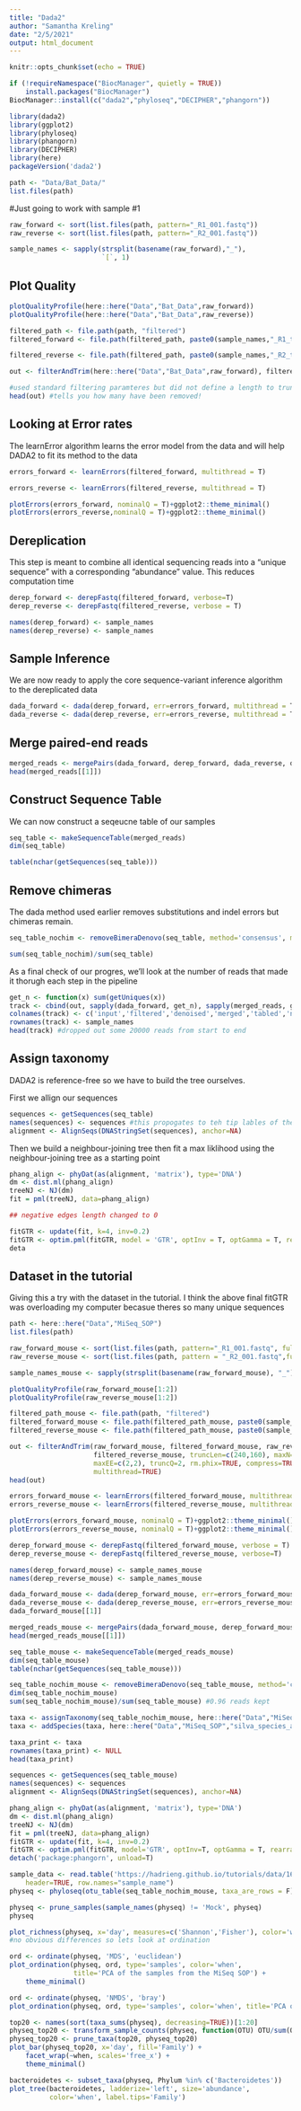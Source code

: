 ```yaml
---
title: "Dada2"
author: "Samantha Kreling"
date: "2/5/2021"
output: html_document
---
```


```r
knitr::opts_chunk$set(echo = TRUE)
```


```r
if (!requireNamespace("BiocManager", quietly = TRUE))
    install.packages("BiocManager")
BiocManager::install(c("dada2","phyloseq","DECIPHER","phangorn"))

library(dada2)
library(ggplot2)
library(phyloseq)
library(phangorn)
library(DECIPHER)
library(here)
packageVersion('dada2')
```


```r
path <- "Data/Bat_Data/"
list.files(path)
```

#Just going to work with sample #1
```r
raw_forward <- sort(list.files(path, pattern="_R1_001.fastq"))
raw_reverse <- sort(list.files(path, pattern="_R2_001.fastq"))

sample_names <- sapply(strsplit(basename(raw_forward),"_"),
                       `[`, 1)
```

## Plot Quality
```r
plotQualityProfile(here::here("Data","Bat_Data",raw_forward)) 
plotQualityProfile(here::here("Data","Bat_Data",raw_reverse)) 

```

```r
filtered_path <- file.path(path, "filtered")
filtered_forward <- file.path(filtered_path, paste0(sample_names,"_R1_trimmed.fastq.gz"))

filtered_reverse <- file.path(filtered_path, paste0(sample_names,"_R2_trimmed.fastq.gz"))

```


```r

out <- filterAndTrim(here::here("Data","Bat_Data",raw_forward), filtered_forward, here::here("Data","Bat_Data",raw_reverse), filtered_reverse, maxN=0, maxEE=c(2,2), truncQ = 2, rm.phix = T, compress = T, multithread = T )

#used standard filtering paramteres but did not define a length to truncate
head(out) #tells you how many have been removed!
```

## Looking at Error rates
The learnError algorithm learns the error model from the data and will help DADA2 to fit its method to the data
```r
errors_forward <- learnErrors(filtered_forward, multithread = T)

errors_reverse <- learnErrors(filtered_reverse, multithread = T)

plotErrors(errors_forward, nominalQ = T)+ggplot2::theme_minimal()
plotErrors(errors_reverse,nominalQ = T)+ggplot2::theme_minimal()
```

## Dereplication

This step is meant to combine all identical sequencing reads into a "unique sequence" with a corresponding "abundance" value. This reduces computation time
```r
derep_forward <- derepFastq(filtered_forward, verbose=T)
derep_reverse <- derepFastq(filtered_reverse, verbose = T)

names(derep_forward) <- sample_names
names(derep_reverse) <- sample_names
```

## Sample Inference

We are now ready to apply the core sequence-variant inference algorithm to the dereplicated data
```r
dada_forward <- dada(derep_forward, err=errors_forward, multithread = T) #20,373 and 18,888 unique sequences
dada_reverse <- dada(derep_reverse, err=errors_reverse, multithread = T) #18975 and 19496 unique sequences
```

## Merge paired-end reads

```r
merged_reads <- mergePairs(dada_forward, derep_forward, dada_reverse, derep_reverse, verbose = T) #get 54000 or so paried end reads from both
head(merged_reads[[1]])
```

## Construct Sequence Table

We can now construct a seqeucne table of our samples
```r
seq_table <- makeSequenceTable(merged_reads)
dim(seq_table)

table(nchar(getSequences(seq_table)))
```

## Remove chimeras

The dada method used earlier removes substitutions and indel errors but chimeras remain.

```r
seq_table_nochim <- removeBimeraDenovo(seq_table, method='consensus', multithread=T, verbose = T)

sum(seq_table_nochim)/sum(seq_table)
```
As a final check of our progres, we'll look at the number of reads that made it thorugh each step in the pipeline
```r
get_n <- function(x) sum(getUniques(x))
track <- cbind(out, sapply(dada_forward, get_n), sapply(merged_reads, get_n), rowSums(seq_table), rowSums(seq_table_nochim))
colnames(track) <- c('input','filtered','denoised','merged','tabled','nonchim')
rownames(track) <- sample_names
head(track) #dropped out some 20000 reads from start to end
```

## Assign taxonomy

DADA2 is reference-free so we have to build the tree ourselves.

First we allign our sequences
```r
sequences <- getSequences(seq_table)
names(sequences) <- sequences #this propogates to teh tip lables of the tree
alignment <- AlignSeqs(DNAStringSet(sequences), anchor=NA)
```

Then we build a neighbour-joining tree then fit a max liklihood using the neighbour-joining tree as a starting point
```r
phang_align <- phyDat(as(alignment, 'matrix'), type='DNA')
dm <- dist.ml(phang_align)
treeNJ <- NJ(dm)
fit = pml(treeNJ, data=phang_align)

## negative edges length changed to 0

fitGTR <- update(fit, k=4, inv=0.2)
fitGTR <- optim.pml(fitGTR, model = 'GTR', optInv = T, optGamma = T, rearrangement = 'stochastic', control=pml.control(trace=0))
deta
```

## Dataset in the tutorial

Giving this a try with the dataset in the tutorial. I think the above final fitGTR was overloading my computer becasue theres so many unique sequences

```r
path <- here::here("Data","MiSeq_SOP")
list.files(path)

raw_forward_mouse <- sort(list.files(path, pattern="_R1_001.fastq", full.names = T))
raw_reverse_mouse <- sort(list.files(path, pattern = "_R2_001.fastq",full.names = T))

sample_names_mouse <- sapply(strsplit(basename(raw_forward_mouse), "_"), `[`, 1)

plotQualityProfile(raw_forward_mouse[1:2])
plotQualityProfile(raw_reverse_mouse[1:2])

filtered_path_mouse <- file.path(path, "filtered")
filtered_forward_mouse <- file.path(filtered_path_mouse, paste0(sample_names_mouse, "_R1_trimmed.fastq.gz"))
filtered_reverse_mouse <- file.path(filtered_path_mouse, paste0(sample_names_mouse, "_R2_trimmed.fastq.gz"))

out <- filterAndTrim(raw_forward_mouse, filtered_forward_mouse, raw_reverse_mouse,
                     filtered_reverse_mouse, truncLen=c(240,160), maxN=0,
                     maxEE=c(2,2), truncQ=2, rm.phix=TRUE, compress=TRUE,
                     multithread=TRUE)
head(out)

errors_forward_mouse <- learnErrors(filtered_forward_mouse, multithread = T)
errors_reverse_mouse <- learnErrors(filtered_reverse_mouse, multithread = T)

plotErrors(errors_forward_mouse, nominalQ = T)+ggplot2::theme_minimal()
plotErrors(errors_reverse_mouse, nominalQ = T)+ggplot2::theme_minimal()

derep_forward_mouse <- derepFastq(filtered_forward_mouse, verbose = T)
derep_reverse_mouse <- derepFastq(filtered_reverse_mouse, verbose=T)

names(derep_forward_mouse) <- sample_names_mouse
names(derep_reverse_mouse) <- sample_names_mouse

dada_forward_mouse <- dada(derep_forward_mouse, err=errors_forward_mouse, multithread = T)
dada_reverse_mouse <- dada(derep_reverse_mouse, err=errors_reverse_mouse, multithread = T)
dada_forward_mouse[[1]]

merged_reads_mouse <- mergePairs(dada_forward_mouse, derep_forward_mouse, dada_reverse_mouse, derep_reverse_mouse, verbose=T)
head(merged_reads_mouse[[1]])

seq_table_mouse <- makeSequenceTable(merged_reads_mouse)
dim(seq_table_mouse)
table(nchar(getSequences(seq_table_mouse)))

seq_table_nochim_mouse <- removeBimeraDenovo(seq_table_mouse, method='consensus', multithread=T, verbose = T)
dim(seq_table_nochim_mouse)
sum(seq_table_nochim_mouse)/sum(seq_table_mouse) #0.96 reads kept

taxa <- assignTaxonomy(seq_table_nochim_mouse, here::here("Data","MiSeq_SOP","silva_nr_v128_train_set.fa"), multithread = T)
taxa <- addSpecies(taxa, here::here("Data","MiSeq_SOP","silva_species_assignment_v128.fa"))

taxa_print <- taxa
rownames(taxa_print) <- NULL
head(taxa_print)

sequences <- getSequences(seq_table_mouse)
names(sequences) <- sequences
alignment <- AlignSeqs(DNAStringSet(sequences), anchor=NA)

phang_align <- phyDat(as(alignment, 'matrix'), type='DNA')
dm <- dist.ml(phang_align)
treeNJ <- NJ(dm)
fit = pml(treeNJ, data=phang_align)
fitGTR <- update(fit, k=4, inv=0.2)
fitGTR <- optim.pml(fitGTR, model='GTR', optInv=T, optGamma = T, rearrangement = 'stochastic', contro=pml.control(trace=0))
detach('package:phangorn', unload=T)

sample_data <- read.table('https://hadrieng.github.io/tutorials/data/16S_metadata.txt',
    header=TRUE, row.names="sample_name")
physeq <- phyloseq(otu_table(seq_table_nochim_mouse, taxa_are_rows = F), sample_data(sample_data), tax_table(taxa), phy_tree(fitGTR$tree))

physeq <- prune_samples(sample_names(physeq) != 'Mock', physeq)
physeq

plot_richness(physeq, x='day', measures=c('Shannon','Fisher'), color='when')+ggplot2::theme_minimal()
#no obvious differences so lets look at ordination

ord <- ordinate(physeq, 'MDS', 'euclidean')
plot_ordination(physeq, ord, type='samples', color='when',
                title='PCA of the samples from the MiSeq SOP') +
    theme_minimal()

ord <- ordinate(physeq, 'NMDS', 'bray')
plot_ordination(physeq, ord, type='samples', color='when', title='PCA of the samples frmo the MiSeq SOP')+theme_minimal()

top20 <- names(sort(taxa_sums(physeq), decreasing=TRUE))[1:20]
physeq_top20 <- transform_sample_counts(physeq, function(OTU) OTU/sum(OTU))
physeq_top20 <- prune_taxa(top20, physeq_top20)
plot_bar(physeq_top20, x='day', fill='Family') +
    facet_wrap(~when, scales='free_x') +
    theme_minimal()

bacteroidetes <- subset_taxa(physeq, Phylum %in% c('Bacteroidetes'))
plot_tree(bacteroidetes, ladderize='left', size='abundance',
          color='when', label.tips='Family')
```

